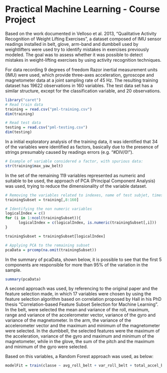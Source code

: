 Practical Machine Learning - Course Project
========================================================

Based on the work documented in Velloso et al. 2013, "Qualitative Activity Recognition of Weight Lifting Exercises", a dataset composed of IMU sensor readings installed in belt, glove, arm-band and dumbbell used by weightlifters were used try to identify mistakes in exercises previously modeled. The goal was to assess whether it was possible to detect mistakes in weight-lifting exercises by using activity recognition techniques. 

For data recording 9 degrees of freedom Razor inertial measurement units (IMU) were used, which provide three-axes acceleration, gyroscope and magnetometer data at a joint sampling rate of 45 Hz. The resulting training dataset has 19622 observations in 160 variables. The test data set has a similar structure, except for the classification variable, and 20 observations.

```r
library("caret")
# Read train data
training = read.csv("pml-training.csv")
dim(training)

# Read test data
testing = read.csv("pml-testing.csv")
dim(testing)

```

In a initial exploratory analysis of the training data, it was identified that 34 of the variables were identified as factors, basically due to the presence of strings presumably caused by readings errors (e.g. "#DIV/0!").

```r
# Example of variable considered a factor, with spurious data:
str(training$max_yaw_belt)
```

In the set of the remaining 119 variables represented as numeric and suitable to be used, the approach of PCA (Principal Component Analysis) was used, trying to reduce the dimensionality of the variable dataset.

```r
# Removing the variables related to indexes, name of test subjet, timestamps and similar.
trainingSubset = training[,8:160]

# Identifying the non numeric variables
logicalIndex = c()
for (i in 1:ncol(trainingSubset)){
      logicalIndex = c(logicalIndex, is.numeric(trainingSubset[,i]))
}

trainingSubset = trainingSubset[logicalIndex]

# Applying PCA to the remaining subset
pcaData = prcomp(na.omit(trainingSubset))

```

In the summary of pcaData, shown below, it is possible to see that the first 5 components are responsible for more than 95% of the variation in the sample. 

```r
summary(pcaData)
```

A second approach was used, by referencing to the original paper and the feature selection made, in which 17 variables were chosen by using the feature selection algorithm based on correlation proposed by Hall in his PhD thesis "Correlation-based Feature Subset Selection for Machine Learning". In the belt, were selected the mean and variance of the roll, maximum, range and variance of the accelerometer vector, variance of the gyro and variance of the magnetometer. In the arm, the variance of the accelerometer vector and the maximum and minimum of the magnetometer were selected. In the dumbbell, the selected features were the maximum of the acceleration, variance of the gyro and maximum and minimum of the magnetometer, while in the glove, the sum of the pitch and the maximum and minimum of the gyro were selected.

Based on this variables, a Random Forest approach was used, as below:

```r
modelFit = train(classe ~ avg_roll_belt + var_roll_belt + total_accel_belt + var_total_accel_belt, data=training)
```


